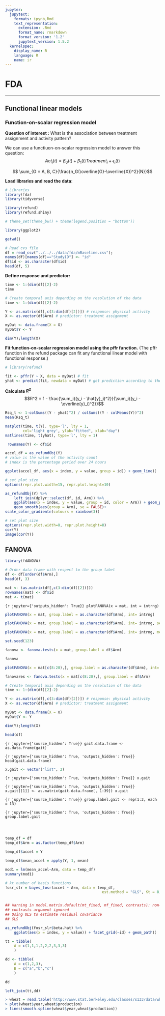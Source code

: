 ```yaml
---
jupyter:
  jupytext:
    formats: ipynb,Rmd
    text_representation:
      extension: .Rmd
      format_name: rmarkdown
      format_version: '1.2'
      jupytext_version: 1.5.2
  kernelspec:
    display_name: R
    language: R
    name: ir
---
```


# FDA

---


## Functional linear models


### Function-on-scalar regression model


**Question of interest :** What is the association between treatment assignment and activity pattern?


We can use a functiuon-on-scalar regression model to answer this question:  
$$Act_i(t) = \beta_0(t) + \beta_1(t)Treatment_i  +\epsilon_i(t)$$

$$  \sum_{G = A, B, C}{\frac{n_G(\overline{G}-\overline{X})^2}{N}}$$


**Load libraries and read the data:**

```r
# Libraries
library(fda)
library(tidyverse)

library(refund)
library(refund.shiny)

# theme_set(theme_bw() + theme(legend.position = "bottom"))

library(ggplot2)
```

```r
getwd()
```

```r
# Read cvs file
df = read_csv("../../../data/fda/mBaseline.csv");
names(df)[names(df)=="StudyID"] <- "id"
df$id <- as.character(df$id)
head(df, 5)
```

**Define response and predictor:**

```r
time <- 1:(dim(df)[2]-2)
time
```

```r
# Create temporal axis depending on the resolution of the data
time <- 1:(dim(df)[2]-2)

Y <- as.matrix(df[,c(3:dim(df)[2])]) # response: physical activity
X <- as.vector(df$Arm) # predictor: treatment assignment

myDat <- data.frame(X = X)
myDat$Y <- Y

dim(Y);length(X)
```

**Fit function-on-scalar regression model using the pffr function.** (The pffr function in the refund package can fit any functional linear model with functional response.)

```r
# library(refund)
```

```r
fit <- pffr(Y ~ X, data = myDat) # fit
yhat <- predict(fit, newdata = myDat) # get prediction according to the model
```

**Calculate $R^2$**   
$$R^2 = 1 - \frac{\sum_i{(y_i - \hat{y}_i)^2}}{\sum_i{(y_i - \overline{y}_i)^2}}$$

```r
Rsq_t <- 1-colSums((Y - yhat)^2) / colSums((Y - colMeans(Y))^2)
mean(Rsq_t)
```

```r
matplot(time, t(Y), type='l', lty = 1, 
        col='light grey', ylab="fitted", xlab="day")
matlines(time, t(yhat), type='l', lty = 1)
```

```r
 rownames(Y) <- df$id
```

```r
accel_df = as_refundObj(Y)
# value is the value of the activity count
# index is the percentage period over 24 hours
```

```r
ggplot(accel_df, aes(x = index, y = value, group = id)) + geom_line()
```

```r
# set plot size
options(repr.plot.width=15, repr.plot.height=10)
```

```r
as_refundObj(Y) %>% 
    left_join(dplyr::select(df, id, Arm)) %>%
    ggplot(aes(x = index, y = value, group = id, color = Arm)) + geom_path(alpha = .1) +
    geom_smooth(aes(group = Arm), se = FALSE)+
scale_color_gradientn(colours = rainbow(3))
```

```r
# set plot size
options(repr.plot.width=8, repr.plot.height=8)
cor(Y)
image(cor(Y))
```

## FANOVA

```r
library(fdANOVA)
```

```r
# Order data frame with respect to the group label
df <- df[order(df$Arm),]
head(df, 3)
```

```r
mat <- (as.matrix(df[,c(3:dim(df)[2])]))
rownames(mat) <- df$id
mat <- t(mat)
```

```{r jupyter={'outputs_hidden': True}}
plotFANOVA(x = mat, int = intrng)
```

```r
plotFANOVA(x = mat, group.label = as.character(df$Arm), int= intrng)
```

```r
plotFANOVA(x = mat, group.label = as.character(df$Arm), int= intrng, separately = TRUE)
```

```r
plotFANOVA(x = mat, group.label = as.character(df$Arm), int= intrng, means = TRUE, smooth = T)
```

```r
set.seed(123)
```

```r
fanova <- fanova.tests(x = mat, group.label = df$Arm)
```

```r
fanova
```

```r
plotFANOVA(x = mat[c(8:20),], group.label = as.character(df$Arm), int= c(0, 23), means = TRUE, smooth = T)
```

```r
fanovares <- fanova.tests(x = mat[c(8:20),], group.label = df$Arm)
```

```r
# Create temporal axis depending on the resolution of the data
time <- 1:(dim(df)[2]-2)

Y <- as.matrix(df[,c(3:dim(df)[2])]) # response: physical activity
X <- as.vector(df$Arm) # predictor: treatment assignment

myDat <- data.frame(X = X)
myDat$Y <- Y

dim(Y);length(X)
```

```r
head(df)
```

```{r jupyter={'source_hidden': True}}
gait.data.frame <- as.data.frame(gait)
```

```{r jupyter={'source_hidden': True, 'outputs_hidden': True}}
head(gait.data.frame)
```

```r
x.gait <- vector("list", 2)
```

```{r jupyter={'source_hidden': True, 'outputs_hidden': True}}
x.gait
```

```{r jupyter={'source_hidden': True, 'outputs_hidden': True}}
x.gait[[1]] <- as.matrix(gait.data.frame[, 1:39])
x.gait
```

```{r jupyter={'source_hidden': True}}
group.label.gait <- rep(1:3, each = 13)
```

```{r jupyter={'source_hidden': True, 'outputs_hidden': True}}
group.label.gait
```

```r

```

```r

```

```r

```

```r
temp_df = df
temp_df$Arm = as.factor(temp_df$Arm)
```

```r
temp_df$accel = Y
```

```r
temp_df$mean_accel = apply(Y, 1, mean)
```

```r
mod1 = lm(mean_accel~Arm, data = temp_df)
summary(mod1)
```

```r
# kt number of basis functions
fosr_slr = bayes_fosr(accel ~ Arm, data = temp_df, 
                                            est.method = "GLS", Kt = 8, basis = "pbs")


## Warning in model.matrix.default(mt_fixed, mf_fixed, contrasts): non-list
## contrasts argument ignored
## Using OLS to estimate residual covariance 
## GLS

as_refundObj(fosr_slr$beta.hat) %>% 
    ggplot(aes(x = index, y = value)) + facet_grid(~id) + geom_path()
```

```r
tt = tibble(
    A = c(1,1,1,2,2,2,3,3,3)
    )
```

```r
dd <- tibble(
    A = c(1,2,3),
    B = c("a","b","c")
    )
```

```r
dd
```

```r
left_join(tt,dd)
```

```r
> wheat = read.table('http://www.stat.berkeley.edu/classes/s133/data/wheat.txt',header=TRUE)
> plot(wheat$year,wheat$production)
> lines(smooth.spline(wheat$year,wheat$production))
```
